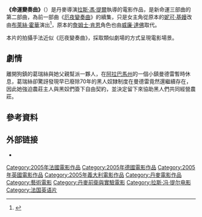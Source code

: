 {{Infobox film
| name           = 命運變奏曲
| image          = 
| image_size     = 
| alt            = 
| caption        = 
| director       = [[拉斯·馮·提爾|拉斯·馮·提爾]]
| producer       = 
| writer         = 拉斯·馮·提爾
| narrator       = [[約翰·赫特|約翰·赫特]]
| starring       = [[布莱斯·达拉斯·霍华德|布萊絲·霍華]]<br />[[威廉·達佛|威廉·達佛]]<br />[[丹尼·葛洛佛|丹尼·葛洛佛]]<br />[[洛琳·白考兒|洛琳·白考兒]]<br />[[尤杜·奇爾|尤杜·奇爾]]
| music          = Joachim Holbek
| cinematography = Anthony Dod Mantle
| editing        = Molly Marlene Stensgård
| studio         = 參卓帕<br />[[Canal+|Canal+]]<br />Sigma Film<br />Arte
| distributor    = Distributionsselskabet (丹麥)
| released       = {{flagicon|France}}2005年5月16日(坎城首映)<br/>{{flagicon|Denmark}}2005年6月3日<br/>{{flagicon|Taiwan}}2005年10月14日<ref>{{Cite web |url=http://tw.movie.yahoo.com/movieinfo_main.html/id=1405 |title=命運變奏曲(Yahoo電影) |accessdate=2014-02-06 |archive-date=2014-03-02 |archive-url=https://web.archive.org/web/20140302003154/http://tw.movie.yahoo.com/movieinfo_main.html/id=1405 |dead-url=no }}</ref>
| runtime        = 138分鐘<!--Theatrical runtime: 138:39--><ref>{{cite web|title=''MANDERLAY'' (15)|url=http://www.bbfc.co.uk/releases/manderlay-2006-1|work=[[British_Board_of_Film_Classification|British Board of Film Classification]]|date=2006-01-18|accessdate=2013-05-20|archive-date=2019-10-29|archive-url=https://web.archive.org/web/20191029075936/https://bbfc.co.uk/releases/manderlay-2006-1|dead-url=no}}</ref>
| country        = {{DEN}}<br />{{SWE}}<br />{{NET}}<br />{{FRA}}<br />{{GER}}<br />{{UK}}<br />{{ITA}}
| language       = 英語
| budget         = $14,200,000
| gross          = $674,918
| hk_name = 地獄莊園
}} 

'''《命運變奏曲》'''（{{lang-en|Manderlay}}）是丹麥導演[[拉斯·馮·提爾|拉斯·馮·提爾]]執導的電影作品，是新命運三部曲的第二部曲，為前一部曲《[[人間狗鎮|厄夜變奏曲]]》的續集，只是女主角從原本的[[妮可·基嫚|妮可·基嫚]]改由[[布莱斯·达拉斯·霍华德|布萊絲·霍華]]演出<ref>{{Cite web |url=http://tw.movie.yahoo.com/movieheadline/d/a/050927/3/wd.html |title=新命運二部曲---【命運變奏曲】為何由布萊絲霍華擔綱女主角葛瑞絲 |accessdate=2014-02-06 |archive-date=2014-03-02 |archive-url=https://web.archive.org/web/20140302003151/http://tw.movie.yahoo.com/movieheadline/d/a/050927/3/wd.html |dead-url=no }}</ref>，原本的[[詹姆士·肯恩|詹姆士·肯恩]]角色也由[[威廉·達佛|威廉·達佛]]取代。

本片的拍攝手法近似《厄夜變奏曲》，採取類似劇場的方式呈現電影場景。

== 劇情 ==
離開狗鎮的葛瑞絲與她父親幫派一夥人，在[[阿拉巴馬州|阿拉巴馬州]]的一個小鎮曼德雷暫時休息，葛瑞絲卻驚訝發現早已廢除70年的黑人奴隸制度在曼德雷竟然還繼續存在，因此她強迫農莊主人與黑奴們簽下自由契約，並決定留下來協助黑人們共同經營農莊。



== 參考資料 ==
{{reflist}}

==外部链接==
* {{IMDb title}}

{{拉斯·馮·提爾}}
{{DEFAULTSORT:Manderlay}}
[[Category:2005年法國電影作品|Category:2005年法國電影作品]]
[[Category:2005年德國電影作品|Category:2005年德國電影作品]]
[[Category:2005年英國電影作品|Category:2005年英國電影作品]]
[[Category:2005年義大利電影作品|Category:2005年義大利電影作品]]
[[Category:丹麥電影作品|Category:丹麥電影作品]]
[[Category:藝術電影|Category:藝術電影]]
[[Category:丹麥前衛與實驗電影|Category:丹麥前衛與實驗電影]]
[[Category:拉斯·冯·提尔电影|Category:拉斯·冯·提尔电影]]
[[Category:法国英语片|Category:法国英语片]]